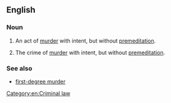 ==English==

===Noun===
{{en-noun|head=[[second]]-[[degree]] [[murder]]|~}}

# {{context|legal|lang=en}} An act of [[murder]] with intent, but without [[premeditation]].
# {{context|legal|lang=en}} The crime of [[murder]] with intent, but without [[premeditation]].

===See also===
* [[first-degree murder]]

[[Category:en:Criminal law]]